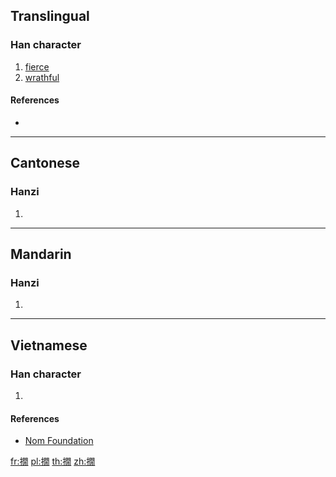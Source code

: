 {{character info/new}}
==Translingual==

===Han character===
{{Han char|rn=64|rad=手|as=12|sn=15|four=57020|canj=QANB|ids=⿰扌閒}}

# [[fierce]]
# [[wrathful]]

====References====
* {{Han ref|kx=0453.260|dkj=12682|dj=0803.090|hdz=31963.090|uh=648A|ud=25738|bh=E5B6|bd=58806}}

----

==Cantonese==

===Hanzi===
{{yue-hanzi|jyut=[[haan6]]|y=haan6}}

# {{defn|lang=yue|sort=手12}}

----

==Mandarin==

===Hanzi===
{{cmn-hanzi|pin=[[xiàn]] ([[xian4]])|wg=hsien<sup>4</sup>}}

# {{defn|lang=cmn|sort=手12}}

----

==Vietnamese==

===Han character===
{{vi-hantu|rs=手12|[[dằn]], [[giằn]]}}

# {{defn|lang=vi|sort=手12}}

====References====
* [http://nomfoundation.org/common/nom_details.php?codepoint=648a Nom Foundation]

[[fr:撊]]
[[pl:撊]]
[[th:撊]]
[[zh:撊]]